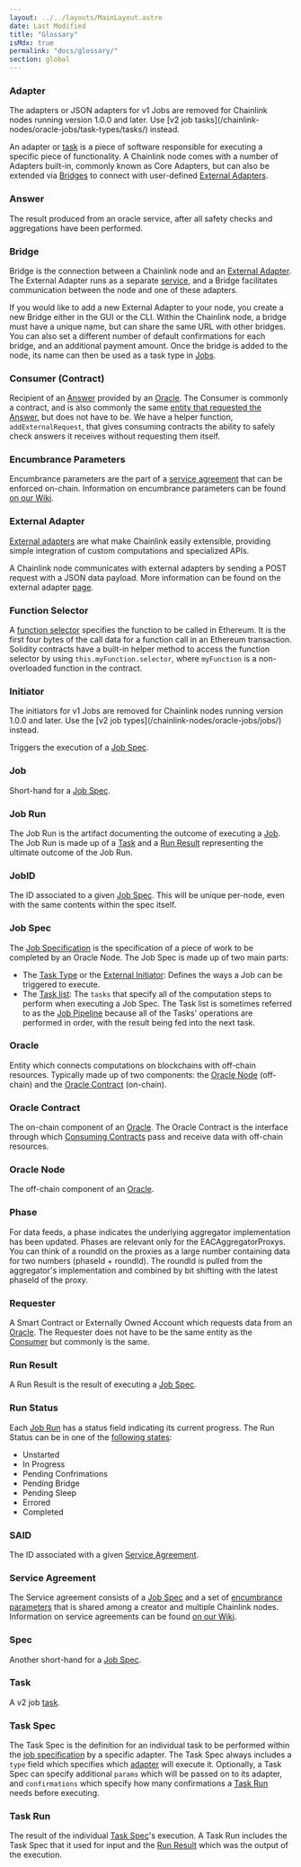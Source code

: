 ```yaml
---
layout: ../../layouts/MainLayout.astro
date: Last Modified
title: "Glossary"
isMdx: true
permalink: "docs/glossary/"
section: global
---
```



### Adapter

<Aside type="danger" title="">
  The adapters or JSON adapters for v1 Jobs are removed for Chainlink nodes running version 1.0.0 and later. Use [v2 job
  tasks](/chainlink-nodes/oracle-jobs/task-types/tasks/) instead.
</Aside>

An adapter or [task](#task) is a piece of software responsible for executing a specific piece of functionality. A Chainlink node comes with a number of Adapters built-in, commonly known as Core Adapters, but can also be extended via [Bridges](/chainlink-nodes/external-adapters/node-operators/) to connect with user-defined [External Adapters](#external-adapter).

### Answer

The result produced from an oracle service, after all safety checks and aggregations have been performed.

### Bridge

Bridge is the connection between a Chainlink node and an [External Adapter](#external-adapter). The External Adapter runs as a separate [service](https://en.wikipedia.org/wiki/Service-oriented_architecture), and a Bridge facilitates communication between the node and one of these adapters.

If you would like to add a new External Adapter to your node, you create a new Bridge either in the GUI or the CLI. Within the Chainlink node, a bridge must have a unique name, but can share the same URL with other bridges. You can also set a different number of default confirmations for each bridge, and an additional payment amount. Once the bridge is added to the node, its name can then be used as a task type in [Jobs](/chainlink-nodes/oracle-jobs/jobs/).

### Consumer (Contract)

Recipient of an [Answer](#answer) provided by an [Oracle](#oracle). The Consumer is commonly a contract, and is also commonly the same [entity that requested the Answer](#requester), but does not have to be. We have a helper function, ` addExternalRequest`, that gives consuming contracts the ability to safely check answers it receives without requesting them itself.

### Encumbrance Parameters

Encumbrance parameters are the part of a [service agreement](#service-agreement) that can be enforced on-chain. Information on encumbrance parameters can be found <a href="https://github.com/smartcontractkit/chainlink/wiki/Service-Agreements-and-the-Coordinator-Contract" target="_blank">on our Wiki</a>.

### External Adapter

[External adapters](https://github.com/smartcontractkit/chainlink/wiki/External-Adapters) are what make Chainlink easily extensible, providing simple integration of custom computations and specialized APIs.

A Chainlink node communicates with external adapters by sending a POST request with a JSON data payload. More information can be found on the external adapter [page](/chainlink-nodes/external-adapters/external-adapters).

### Function Selector

A [function selector](https://docs.soliditylang.org/en/develop/abi-spec.html#function-selector) specifies the function to be called in Ethereum. It is the first four bytes of the call data for a function call in an Ethereum transaction. Solidity contracts have a built-in helper method to access the function selector by using `this.myFunction.selector`, where `myFunction` is a non-overloaded function in the contract.

### Initiator

<Aside type="danger" title="">
  The initiators for v1 Jobs are removed for Chainlink nodes running version 1.0.0 and later. Use the [v2 job
  types](/chainlink-nodes/oracle-jobs/jobs/) instead.
</Aside>

Triggers the execution of a [Job Spec](#job-spec).

### Job

Short-hand for a [Job Spec](#job-spec).

### Job Run

The Job Run is the artifact documenting the outcome of executing a [Job](#job). The Job Run is made up of a [Task](#task) and a [Run Result](#run-result) representing the ultimate outcome of the Job Run.

### JobID

The ID associated to a given [Job Spec](#job-spec). This will be unique per-node, even with the same contents within the spec itself.

### Job Spec

The [Job Specification](/chainlink-nodes/oracle-jobs/jobs/) is the specification of a piece of work to be completed by an Oracle Node. The Job Spec is made up of two main parts:

- The [Task Type](/chainlink-nodes/oracle-jobs/jobs#shared-fields) or the [External Initiator](/chainlink-nodes/external-initiators/external-initiators-introduction/): Defines the ways a Job can be triggered to execute.
- The [Task list](#task-spec): The `tasks` that specify all of the computation steps to perform when executing a Job Spec. The Task list is sometimes referred to as the [Job Pipeline](/chainlink-nodes/oracle-jobs/task-types/pipelines) because all of the Tasks' operations are performed in order, with the result being fed into the next task.

### Oracle

Entity which connects computations on blockchains with off-chain resources. Typically made up of two components: the [Oracle Node](#oracle-node) (off-chain) and the [Oracle Contract](#oracle-contract) (on-chain).

### Oracle Contract

The on-chain component of an [Oracle](#oracle). The Oracle Contract is the interface through which [Consuming Contracts](#consumer-contract) pass and receive data with off-chain resources.

### Oracle Node

The off-chain component of an [Oracle](#oracle).

### Phase

For data feeds, a phase indicates the underlying aggregator implementation has been updated. Phases are relevant only for the EACAggregatorProxys. You can think of a roundId on the proxies as a large number containing data for two numbers (phaseId + roundId). The roundId is pulled from the aggregator's implementation and combined by bit shifting with the latest phaseId of the proxy.

### Requester

A Smart Contract or Externally Owned Account which requests data from an [Oracle](#oracle). The Requester does not have to be the same entity as the [Consumer](#consumer-contract) but commonly is the same.

### Run Result

A Run Result is the result of executing a [Job Spec](#job-spec).

### Run Status

Each [Job Run](#job) has a status field indicating its current progress. The Run Status can be in one of the [following states](https://godoc.org/github.com/smartcontractkit/chainlink/core/store/models/#pkg-constants):

- Unstarted
- In Progress
- Pending Confrimations
- Pending Bridge
- Pending Sleep
- Errored
- Completed

### SAID

The ID associated with a given [Service Agreement](#service-agreement).

### Service Agreement

The Service agreement consists of a [Job Spec](#job-spec) and a set of [encumbrance parameters](#encumbrance-parameters) that is shared among a creator and multiple Chainlink nodes. Information on service agreements can be found [on our Wiki](https://github.com/smartcontractkit/chainlink/wiki/Service-Agreements-and-the-Coordinator-Contract).

### Spec

Another short-hand for a [Job Spec](#job-spec).

### Task

A v2 job [task](/chainlink-nodes/oracle-jobs/task-types/tasks/).

### Task Spec

The Task Spec is the definition for an individual task to be performed within the [job specification](/chainlink-nodes/oracle-jobs/jobs/) by a specific adapter. The Task Spec always includes a `type` field which specifies which [adapter](#adapter) will execute it. Optionally, a Task Spec can specify additional `params` which will be passed on to its adapter, and `confirmations` which specify how many confirmations a [Task Run](#task-run) needs before executing.

### Task Run

The result of the individual [Task Spec](#task-spec)'s execution. A Task Run includes the Task Spec that it used for input and the [Run Result](#run-result) which was the output of the execution.
